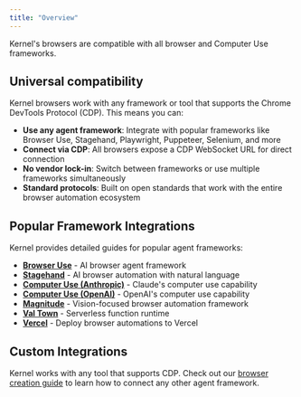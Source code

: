 ```yaml
---
title: "Overview"
---
```


Kernel's browsers are compatible with all browser and Computer Use frameworks.

## Universal compatibility

Kernel browsers work with any framework or tool that supports the Chrome DevTools Protocol (CDP). This means you can:

- **Use any agent framework**: Integrate with popular frameworks like Browser Use, Stagehand, Playwright, Puppeteer, Selenium, and more
- **Connect via CDP**: All browsers expose a CDP WebSocket URL for direct connection
- **No vendor lock-in**: Switch between frameworks or use multiple frameworks simultaneously
- **Standard protocols**: Built on open standards that work with the entire browser automation ecosystem

## Popular Framework Integrations

Kernel provides detailed guides for popular agent frameworks:

- **[Browser Use](/integrations/browser-use)** - AI browser agent framework
- **[Stagehand](/integrations/stagehand)** - AI browser automation with natural language
- **[Computer Use (Anthropic)](/integrations/computer-use/anthropic)** - Claude's computer use capability
- **[Computer Use (OpenAI)](/integrations/computer-use/openai)** - OpenAI's computer use capability
- **[Magnitude](/integrations/magnitude)** - Vision-focused browser automation framework
- **[Val Town](/integrations/valtown)** - Serverless function runtime
- **[Vercel](https://github.com/onkernel/vercel-template)** - Deploy browser automations to Vercel

## Custom Integrations

Kernel works with any tool that supports CDP. Check out our [browser creation guide](/browsers/create-a-browser) to learn how to connect any other agent framework.
